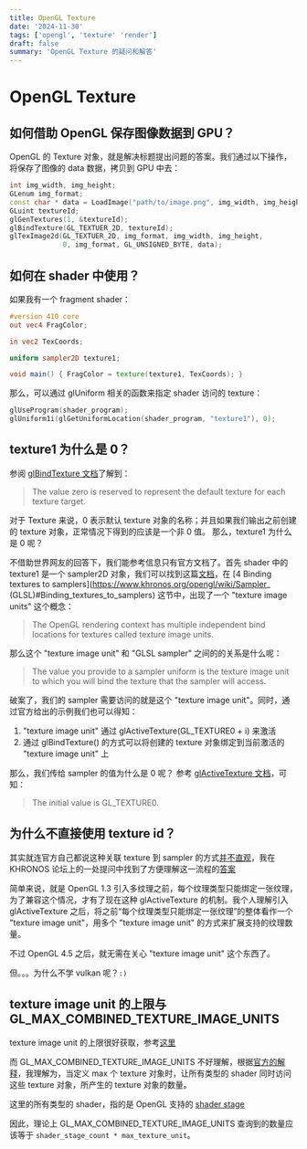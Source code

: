 ```yaml
---
title: OpenGL Texture
date: '2024-11-30'
tags: ['opengl', 'texture' 'render']
draft: false
summary: 'OpenGL Texture 的疑问和解答'
---
```

# OpenGL Texture

## 如何借助 OpenGL 保存图像数据到 GPU？

OpenGL 的 Texture 对象，就是解决标题提出问题的答案。我们通过以下操作，将保存了图像的 data 数据，拷贝到 GPU 中去：

```cpp
int img_width, img_height;
GLenum img_format;
const char * data = LoadImage("path/to/image.png", img_width, img_height, img_format);
GLuint textureId;
glGenTextures(1, &textureId);
glBindTexture(GL_TEXTUER_2D, textureId);
glTexImage2d(GL_TEXTUER_2D, img_format, img_width, img_height,
             0, img_format, GL_UNSIGNED_BYTE, data);
```

## 如何在 shader 中使用？

如果我有一个 fragment shader：

```glsl
#version 410 core
out vec4 FragColor;

in vec2 TexCoords;

uniform sampler2D texture1;

void main() { FragColor = texture(texture1, TexCoords); }
```

那么，可以通过 glUniform 相关的函数来指定 shader 访问的 texture：

```cpp
glUseProgram(shader_program);
glUniform1i(glGetUniformLocation(shader_program, "texture1"), 0);
```

## texture1 为什么是 0？

参阅 [glBindTexture 文档](https://registry.khronos.org/OpenGL-Refpages/gl4/html/glBindTexture.xhtml)了解到：

> The value zero is reserved to represent the default texture for each texture target.

对于 Texture 来说，0 表示默认 texture 对象的名称；并且如果我们输出之前创建的 texture 对象，正常情况下得到的应该是一个非 0 值。
那么，texture1 为什么是 0 呢？

不借助世界网友的回答下，我们能参考信息只有官方文档了。首先 shader 中的 texture1 是一个 sampler2D 对象，我们可以找到这篇[文档](<https://www.khronos.org/opengl/wiki/Sampler_(GLSL)>)，在 [4 Binding textures to samplers](https://www.khronos.org/opengl/wiki/Sampler_
(GLSL)#Binding_textures_to_samplers) 这节中，出现了一个 "texture image units" 这个概念：

> The OpenGL rendering context has multiple independent bind locations for textures called texture image units.

那么这个 "texture image unit" 和 "GLSL sampler" 之间的的关系是什么呢：

> The value you provide to a sampler uniform is the texture image unit to which you will bind the texture that the sampler will access.

破案了，我们的 sampler 需要访问的就是这个 "texture image unit"。同时，通过官方给出的示例我们也可以得知：

1. "texture image unit" 通过 glActiveTexture(GL_TEXTURE0 + i) 来激活
2. 通过 glBindTexture() 的方式可以将创建的 texture 对象绑定到当前激活的 "texture image unit" 上

那么，我们传给 sampler 的值为什么是 0 呢？
参考 [glActiveTexture 文档](https://registry.khronos.org/OpenGL-Refpages/gl4/html/glActiveTexture.xhtml)，可知：

> The initial value is GL_TEXTURE0.

## 为什么不直接使用 texture id？

其实就连官方自己都说这种关联 texture 到 sampler 的方式[并不直观](<https://www.khronos.org/opengl/wiki/Sampler_(GLSL)#Binding_textures_to_samplers:~:text=textures%20is%20somewhat-,unintuitive,-.%20The%20mapping%20is>)，我在 KHRONOS 论坛上的一处提问中找到了方便理解这一流程的[答案](https://community.khronos.org/t/why-use-or-define-texture-units-and-what-is-the-mapping-with-uniforms-and-texture-units/106265/8)

简单来说，就是 OpenGL 1.3 引入多纹理之前，每个纹理类型只能绑定一张纹理，为了兼容这个情况，才有了现在这种 glActiveTexture 的机制。我个人理解引入 glActiveTexture 之后，将之前“每个纹理类型只能绑定一张纹理”的整体看作一个 "texture image unit"，用多个 "texture image unit" 的方式来扩展支持的纹理数量。

不过 OpenGL 4.5 之后，就无需在关心 "texture image unit" 这个东西了。

但。。。为什么不学 vulkan 呢？`:)`

## texture image unit 的上限与 GL_MAX_COMBINED_TEXTURE_IMAGE_UNITS

texture image unit 的上限很好获取，参考[这里](https://stackoverflow.com/questions/46426331/number-of-texture-units-gl-texturei-in-opengl-4-implementation-in-visual-studi)

而 GL_MAX_COMBINED_TEXTURE_IMAGE_UNITS 不好理解，根据[官方的解释](https://registry.khronos.org/OpenGL-Refpages/gl4/html/glGet.xhtml#:~:text=GL_MAX_COMBINED_TEXTURE_IMAGE_UNITS)，我理解为，当定义 max 个 texture 对象时，让所有类型的 shader 同时访问这些 texture 对象，所产生的 texture 对象的数量。

这里的所有类型的 shader，指的是 OpenGL 支持的 [shader stage](https://www.khronos.org/opengl/wiki/Shader#Stages)

因此，理论上 GL_MAX_COMBINED_TEXTURE_IMAGE_UNITS 查询到的数量应该等于 `shader_stage_count * max_texture_unit`。

